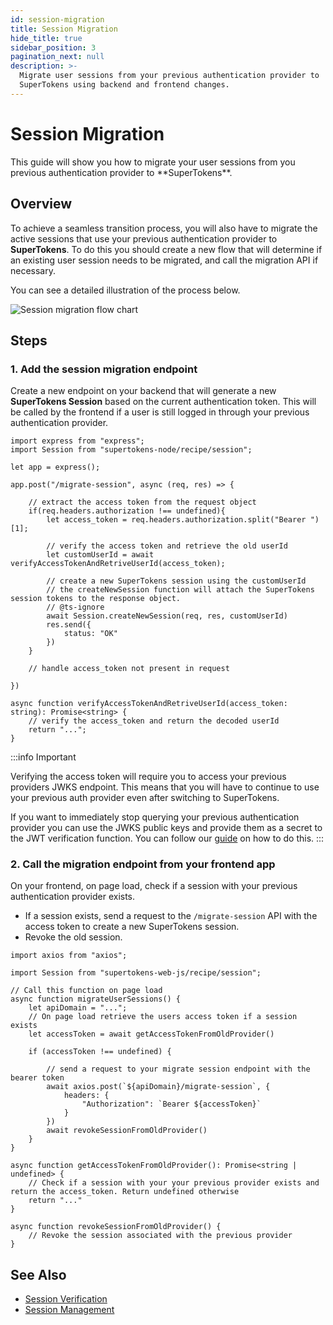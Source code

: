 ```yaml
---
id: session-migration
title: Session Migration
hide_title: true
sidebar_position: 3
pagination_next: null
description: >-
  Migrate user sessions from your previous authentication provider to
  SuperTokens using backend and frontend changes.
---
```



# Session Migration

<DescriptionText>
  This guide will show you how to migrate your user sessions from you previous authentication provider to **SuperTokens**.
</DescriptionText>

<Separator />

## Overview

To achieve a seamless transition process, you will also have to migrate the active sessions that use your previous authentication provider to **SuperTokens**.
To do this you should create a new flow that will determine if an existing user session needs to be migrated, and call the migration API if necessary.

You can see a detailed illustration of the process below.

<img src="/img/migration/session-migration-diagram.png" alt="Session migration flow chart" />

## Steps

### 1. Add the session migration endpoint

Create a new endpoint on your backend that will generate a new **SuperTokens Session** based on the current authentication token.
This will be called by the frontend if a user is still logged in through your previous authentication provider.

```tsx title="Backend changes"
import express from "express";
import Session from "supertokens-node/recipe/session";

let app = express();

app.post("/migrate-session", async (req, res) => {

    // extract the access token from the request object
    if(req.headers.authorization !== undefined){
        let access_token = req.headers.authorization.split("Bearer ")[1];

        // verify the access token and retrieve the old userId
        let customUserId = await verifyAccessTokenAndRetriveUserId(access_token);

        // create a new SuperTokens session using the customUserId
        // the createNewSession function will attach the SuperTokens session tokens to the response object.
        // @ts-ignore
        await Session.createNewSession(req, res, customUserId)
        res.send({
            status: "OK"
        })
    }

    // handle access_token not present in request
    
})

async function verifyAccessTokenAndRetriveUserId(access_token: string): Promise<string> {
    // verify the access_token and return the decoded userId
    return "...";
}

```

:::info Important

Verifying the access token will require you to access your previous providers JWKS endpoint.
This means that you will have to continue to use your previous auth provider even after switching to SuperTokens.

If you want to immediately stop querying your previous authentication provider you can use the JWKS public keys and provide them as a secret to the JWT verification function.
You can follow our [guide](/docs/additional-verification/session-verification/protect-api-routes#with-public-key-string) on how to do this.
:::

### 2. Call the migration endpoint from your frontend app

On your frontend, on page load, check if a session with your previous authentication provider exists.
- If a session exists, send a request to the `/migrate-session` API with the access token to create a new SuperTokens session.
- Revoke the old session.

```tsx title="Frontend changes"
import axios from "axios";

import Session from "supertokens-web-js/recipe/session";

// Call this function on page load
async function migrateUserSessions() {
    let apiDomain = "...";
    // On page load retrieve the users access token if a session exists
    let accessToken = await getAccessTokenFromOldProvider()

    if (accessToken !== undefined) {

        // send a request to your migrate session endpoint with the bearer token
        await axios.post(`${apiDomain}/migrate-session`, {
            headers: {
                "Authorization": `Bearer ${accessToken}`
            }
        })
        await revokeSessionFromOldProvider()
    }
}

async function getAccessTokenFromOldProvider(): Promise<string | undefined> {
    // Check if a session with your your previous provider exists and return the access_token. Return undefined otherwise
    return "..."
}

async function revokeSessionFromOldProvider() {
    // Revoke the session associated with the previous provider
}

```

## See Also

- [Session Verification](/docs)
- [Session Management](/docs)
